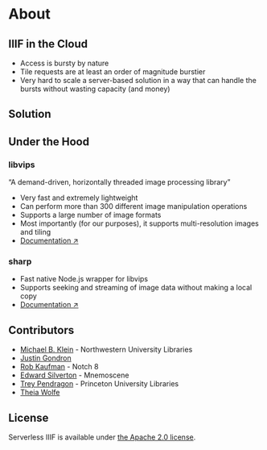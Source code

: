 
# About

## IIIF in the Cloud

- Access is bursty by nature
- Tile requests are at least an order of magnitude burstier
- Very hard to scale a server-based solution in a way that can handle the bursts without wasting capacity (and money)

## Solution

<Solution />

## Under the Hood

### libvips

“A demand-driven, horizontally threaded image processing library”

- Very fast and extremely lightweight
- Can perform more than 300 different image manipulation operations
- Supports a large number of image formats
- Most importantly (for our purposes), it supports multi-resolution images
  and tiling
- [Documentation ↗](https://libvips.github.io/libvips/)

### sharp

- Fast native Node.js wrapper for libvips
- Supports seeking and streaming of image data without making a local copy
- [Documentation ↗](https://sharp.pixelplumbing.com)

## Contributors

- [Michael B. Klein](https://github.com/mbklein) - Northwestern University Libraries
- [Justin Gondron](https://github.com/jgondron)
- [Rob Kaufman](https://github.com/orangewolf) - Notch 8
- [Edward Silverton](https://github.com/edsilv) - Mnemoscene
- [Trey Pendragon](https://github.com/tpendragon) - Princeton University Libraries
- [Theia Wolfe](https://github.com/theiawolfe)

## License

Serverless IIIF is available under [the Apache 2.0 license](LICENSE).
